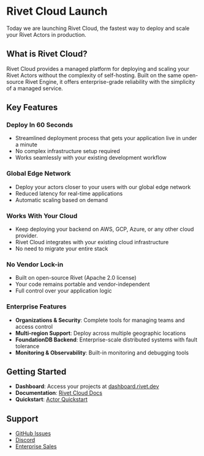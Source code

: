 
# Rivet Cloud Launch

Today we are launching Rivet Cloud, the fastest way to deploy and scale your Rivet Actors in production.

## What is Rivet Cloud?

Rivet Cloud provides a managed platform for deploying and scaling your Rivet Actors without the complexity of self-hosting. Built on the same open-source Rivet Engine, it offers enterprise-grade reliability with the simplicity of a managed service.

## Key Features

### Deploy In 60 Seconds
- Streamlined deployment process that gets your application live in under a minute
- No complex infrastructure setup required
- Works seamlessly with your existing development workflow

### Global Edge Network
- Deploy your actors closer to your users with our global edge network
- Reduced latency for real-time applications
- Automatic scaling based on demand

### Works With Your Cloud
- Keep deploying your backend on AWS, GCP, Azure, or any other cloud provider.
- Rivet Cloud integrates with your existing cloud infrastructure
- No need to migrate your entire stack

### No Vendor Lock-in
- Built on open-source Rivet (Apache 2.0 license)
- Your code remains portable and vendor-independent
- Full control over your application logic

### Enterprise Features
- **Organizations & Security**: Complete tools for managing teams and access control
- **Multi-region Support**: Deploy across multiple geographic locations
- **FoundationDB Backend**: Enterprise-scale distributed systems with fault tolerance
- **Monitoring & Observability**: Built-in monitoring and debugging tools

## Getting Started

- **Dashboard**: Access your projects at [dashboard.rivet.dev](https://dashboard.rivet.dev)
- **Documentation**: [Rivet Cloud Docs](https://rivet.dev/docs/cloud)
- **Quickstart**: [Actor Quickstart](https://rivet.dev/docs/actors/quickstart)

## Support

- [GitHub Issues](https://github.com/rivet-dev/engine/issues)
- [Discord](https://rivet.dev/discord)
- [Enterprise Sales](https://rivet.gg/sales)
